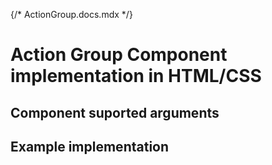 {/* ActionGroup.docs.mdx */}

<Meta of={ActionGroupStories} />

# Action Group Component implementation in HTML/CSS

## Component suported arguments
<Primary />
<Controls />

## Example implementation
<Source language="html" code={example} />